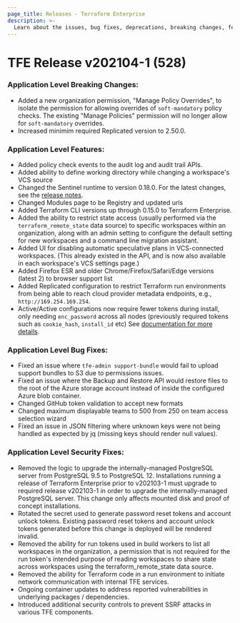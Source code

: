 ```yaml
---
page_title: Releases - Terraform Enterprise
description: >-
  Learn about the issues, bug fixes, deprecations, breaking changes, features and security fixes for the v202104-1 (528) release.
---
```


# TFE Release v202104-1 (528)

### Application Level Breaking Changes:

* Added a new organization permission, "Manage Policy Overrides", to isolate the permission for allowing overrides of `soft-mandatory` policy checks. The existing "Manage Policies" permission will no longer allow for `soft-mandatory` overrides.
* Increased minimim required Replicated version to 2.50.0.

### Application Level Features:

* Added policy check events to the audit log and audit trail APIs.
* Added ability to define working directory while changing a workspace's VCS source
* Changed the Sentinel runtime to version 0.18.0. For the latest changes, see the [release notes](https://docs.hashicorp.com/sentinel/changelog).
* Changed Modules page to be Registry and updated urls
* Added Terraform CLI versions up through 0.15.0 to Terraform Enterprise.
* Added the ability to restrict state access (usually performed via the `terraform_remote_state` data source) to specific workspaces within an organization, along with an admin setting to configure the default setting for new workspaces and a command line migration assistant.
* Added UI for disabling automatic speculative plans in VCS-connected workspaces. (This already existed in the API, and is now also available in each workspace's VCS settings page.)
* Added Firefox ESR and older Chrome/Firefox/Safari/Edge versions (latest 2) to browser support list
* Added Replicated configuration to restrict Terraform run environments from being able to reach cloud provider metadata endpoints, e.g., `http://169.254.169.254`.
* Active/Active configurations now require fewer tokens during install, only needing `enc_password` across all nodes (previously required tokens such as `cookie_hash`, `install_id` etc) See [documentation for more details](/terraform/enterprise/install/automated/active-active).

### Application Level Bug Fixes:

* Fixed an issue where `tfe-admin support-bundle` would fail to upload support bundles to S3 due to permissions issues.
* Fixed an issue where the Backup and Restore API would restore files to the root of the Azure storage account instead of inside the configured Azure blob container.
* Changed GitHub token validation to accept new formats
* Changed maximum displayable teams to 500 from 250 on team access selection wizard
* Fixed an issue in JSON filtering where unknown keys were not being handled as expected by jq (missing keys should render null values).

### Application Level Security Fixes:

* Removed the logic to upgrade the internally-managed PostgreSQL server from PostgreSQL 9.5 to PostgreSQL 12. Installations running a release of Terraform Enterprise prior to v202103-1 must upgrade to required release v202103-1 in order to upgrade the internally-managed PostgreSQL server. This change only affects mounted disk and proof of concept installations.
* Rotated the secret used to generate password reset tokens and account unlock tokens. Existing password reset tokens and account unlock tokens generated before this change is deployed will be rendered invalid.
* Removed the ability for run tokens used in build workers to list all workspaces in the organization, a permission that is not required for the run token's intended purpose of reading workspaces to share state across workspaces using the terraform_remote_state data source.
* Removed the ability for Terraform code in a run environment to initiate network communication with internal TFE services.
* Ongoing container updates to address reported vulnerabilities in underlying packages / dependencies.
* Introduced additional security controls to prevent SSRF attacks in various TFE components.
